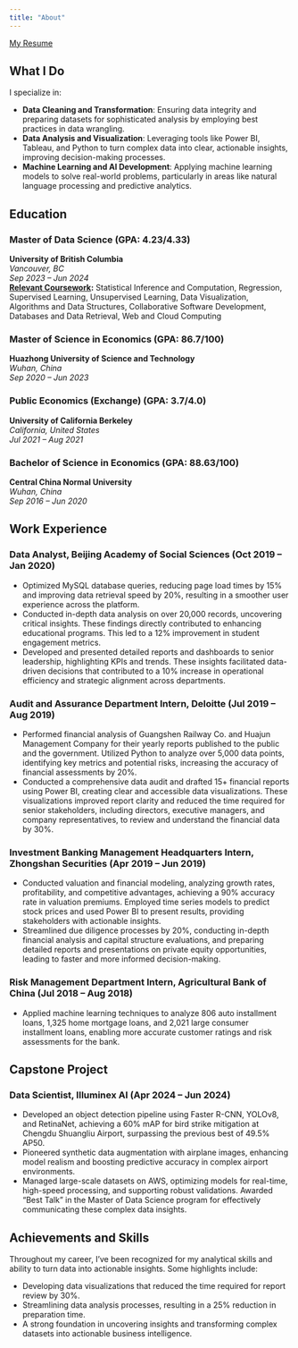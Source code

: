 ```yaml
---
title: "About"
---
```

[My Resume](resume.pdf)

## What I Do

I specialize in:

- **Data Cleaning and Transformation**: Ensuring data integrity and preparing datasets for sophisticated analysis by employing best practices in data wrangling.
- **Data Analysis and Visualization**: Leveraging tools like Power BI, Tableau, and Python to turn complex data into clear, actionable insights, improving decision-making processes.
- **Machine Learning and AI Development**: Applying machine learning models to solve real-world problems, particularly in areas like natural language processing and predictive analytics.

## Education
### Master of Data Science (GPA: 4.23/4.33)
**University of British Columbia**  
*Vancouver, BC*  
*Sep 2023 – Jun 2024*  
**[Relevant Coursework](https://ubc-mds.github.io/descriptions/):** Statistical Inference and Computation, Regression, Supervised Learning,  Unsupervised Learning, Data Visualization, Algorithms and Data Structures, Collaborative Software Development, Databases and Data Retrieval, Web and Cloud Computing


### Master of Science in Economics (GPA: 86.7/100)
**Huazhong University of Science and Technology**  
*Wuhan, China*  
*Sep 2020 – Jun 2023*


### Public Economics (Exchange) (GPA: 3.7/4.0)
**University of California Berkeley**  
*California, United States*  
*Jul 2021 – Aug 2021*


### Bachelor of Science in Economics (GPA: 88.63/100)
**Central China Normal University**  
*Wuhan, China*  
*Sep 2016 – Jun 2020*

## Work Experience

### Data Analyst, Beijing Academy of Social Sciences (Oct 2019 – Jan 2020)
- Optimized MySQL database queries, reducing page load times by 15% and improving data retrieval speed by 20%, resulting in a smoother user experience across the platform.
- Conducted in-depth data analysis on over 20,000 records, uncovering critical insights. These findings directly contributed to enhancing educational programs. This led to a 12% improvement in student engagement metrics.
- Developed and presented detailed reports and dashboards to senior leadership, highlighting KPIs and trends. These insights facilitated data-driven decisions that contributed to a 10% increase in operational efficiency and strategic alignment across departments.


### Audit and Assurance Department Intern, Deloitte (Jul 2019 – Aug 2019)
- Performed financial analysis of Guangshen Railway Co. and Huajun Management Company for their yearly reports published to the public and the government. Utilized Python to analyze over 5,000 data points, identifying key metrics and potential risks, increasing the accuracy of financial assessments by 20%.
- Conducted a comprehensive data audit and drafted 15+ financial reports using Power BI, creating clear and accessible data visualizations. These visualizations improved report clarity and reduced the time required for senior stakeholders, including directors, executive managers, and company representatives, to review and understand the financial data by 30%.


### Investment Banking Management Headquarters Intern, Zhongshan Securities (Apr 2019 – Jun 2019)
- Conducted valuation and financial modeling, analyzing growth rates, profitability, and competitive advantages, achieving a 90% accuracy rate in valuation premiums. Employed time series models to predict stock prices and used Power BI to present results, providing stakeholders with actionable insights.
- Streamlined due diligence processes by 20%, conducting in-depth financial analysis and capital structure evaluations, and preparing detailed reports and presentations on private equity opportunities, leading to faster and more informed decision-making.

### Risk Management Department Intern, Agricultural Bank of China (Jul 2018 – Aug 2018)
- Applied machine learning techniques to analyze 806 auto installment loans, 1,325 home mortgage loans, and 2,021 large consumer installment loans, enabling more accurate customer ratings and risk assessments for the bank.

## Capstone Project

### Data Scientist, Illuminex AI (Apr 2024 – Jun 2024)
- Developed an object detection pipeline using Faster R-CNN, YOLOv8, and RetinaNet, achieving a 60% mAP for bird strike mitigation at Chengdu Shuangliu Airport, surpassing the previous best of 49.5% AP50.
- Pioneered synthetic data augmentation with airplane images, enhancing model realism and boosting predictive accuracy in complex airport environments.
- Managed large-scale datasets on AWS, optimizing models for real-time, high-speed processing, and supporting robust validations. Awarded “Best Talk” in the Master of Data Science program for effectively communicating these complex data insights.



## Achievements and Skills

Throughout my career, I've been recognized for my analytical skills and ability to turn data into actionable insights. Some highlights include:

- Developing data visualizations that reduced the time required for report review by 30%.
- Streamlining data analysis processes, resulting in a 25% reduction in preparation time.
- A strong foundation in uncovering insights and transforming complex datasets into actionable business intelligence.

